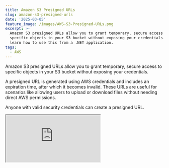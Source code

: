 ```yaml
---
title: Amazon S3 Presigned URLs
slug: amazon-s3-presigned-urls
date: '2025-03-05'
feature_image: /images/AWS-S3-Presigned-URLs.png
excerpt: >-
  Amazon S3 presigned URLs allow you to grant temporary, secure access to
  specific objects in your S3 bucket without exposing your credentials. Let's
  learn how to use this from a .NET application.
tags:
  - AWS
---
```

Amazon S3 presigned URLs allow you to grant temporary, secure access to specific objects in your S3 bucket without exposing your credentials.

A presigned URL is generated using AWS credentials and includes an expiration time, after which it becomes invalid. These URLs are useful for scenarios like allowing users to upload or download files without needing direct AWS permissions.

Anyone with valid security credentials can create a presigned URL.

<iframe src="https://www.youtube.com/embed/ZhhZm8nlMWE?feature=oembed" />

In this post, let's

-   Explore Amazon S3 Presigned URLs
-   Learn how to enable S3 Presigned URLs
-   Discover use cases to improve application performance

Thanks to AWS for sponsoring this article in my [Tag](/blog/tag/).

## Generate Presigned URL From AWS Console

To generate a presigned URL for an existing object in Amazon S3, navigate to the file in S3.

Under Object Actions → Share with a presigned URL you can generate a URL to share.

![](/images/image.png)

Navigate to the file in Amazon S3 Console, and under Object actions → Share with a presigned URL, you can generate a URL to share the file with anyone

It prompts a dialog to specify the time interval until the presigned URL expires. You can select the time in either minutes or hours.

![](/images/image-1.png)

Time interval until the presigned URL expires when creating a presigned URL from AWS Console.

Once created, the presigned URL is copied to your clipboard. You can use/share the link to anyone to access the shared file.

## Generate _GET_ Presigned URL From Code

You can also generate a presigned URL from code. Let's use the `AmazonS3Client` from the [AWSSDK.S3](https://www.nuget.org/packages/AWSSDK.S3) NuGet package for this.

<BlogLink
  href="/blog/amazon-s3-dotnet/"
  title="Amazon S3 For the .NET Developer: How to Easily Get Started"
  description="Learn how to get started with Amazon S3 from a .NET Core application. We will learn how to store and retrieve data from the storage, important concepts to be aware of while using S3."
  authorImage="/images/logo-512x512-24.png"
  authorName="Rahul Nath"
  authorTitle="Rahul Pulikkot Nath"
  featureImage="/images/storage-box.jpg"
/>

Below is a minimal API endpoint that takes in a S3 object key name as string and generates a presigned URL to view the file.

the `GetPresignedURLAsync` method takes in an S3 object key, the bucket name, the HTTP action associated (in this case `GET`), and also an expiry duration.

```csharp
app.MapGet("/get-presigned-url", async (
        [FromQuery] string key,
        IAmazonS3 s3Client,
        CancellationToken cancellationToken) =>
    {
        var presignedUrl = await s3Client.GetPreSignedURLAsync(new GetPreSignedUrlRequest()
        {
            BucketName = "<your-bucket-name>",
            Key = key,
            Verb = HttpVerb.GET,
            Expires = DateTime.UtcNow.AddMinutes(1)
        });

        return new {url = presignedUrl};
    })
    .WithName("GetPreSignedUrl")
    .DisableAntiforgery()
    .WithOpenApi();
```

It generates a presigned URL to view the specified file from the bucket, very similar to the one we created from the AWS Console.

<BlogLink
  href="/blog/amazon-credentials-dotnet/"
  title="Learn How To Manage Credentials When Building .NET Application on AWS"
  description="Learn different ways to set up and manage credentials and sensitive information when building .NET applications on AWS. We will also touch upon some of the tools and utilities that I have set up on my local development machine to make working with AWS easier."
  authorImage="/images/logo-512x512-24.png"
  authorName="Rahul Nath"
  authorTitle="Rahul Pulikkot Nath"
  featureImage="/images/secure-key.jpg"
/>

To generate the pre-signed URL, the application must have access to the specified bucket and file.

## Generate _PUT_ Presigned URL From Code

We can also upload files into an S3 bucket using PreSigned URLs, like viewing a file.

However, uploading a file to S3 is split into two steps.

-   Generate a presigned URL to upload
-   Upload the file using presigned URL

Generating a presigned URL is very similar to the code previously, except that we use the HTTP `PUT` verb.

```csharp
app.MapGet("/get-presigned-url-for-upload", async (
        [FromQuery] string key,
        IAmazonS3 s3Client,
        CancellationToken cancellationToken) =>
    {
        var presignedUrl = await s3Client.GetPreSignedURLAsync(new GetPreSignedUrlRequest()
        {
            BucketName = "<your-bucket-name>",
            Key = key,
            Verb = HttpVerb.PUT,
            Expires = DateTime.UtcNow.AddMinutes(1)
        });

        return new {url = presignedUrl};
    })
    .WithName("GetPreSignedUrlForUpload")
    .DisableAntiforgery()
    .WithOpenApi();
```

Like before, we need to specify a key to upload the file, which becomes the object key in Amazon S3 once uploaded.

The above code will return a presigned URL that you can use to upload a file.

### Amazon S3 Bucket and CORS

If you are using the `PUT` presigned URL to upload a file from a web page directly, you must ensure that CORS is enabled on the S3 bucket.

This is because the webpage is running under a different host and is trying to access the URL on a different host (\*.amazonaws.com) to upload a file.

<BlogLink
  href="/blog/asp-net-core-cors-demystified/"
  title="Understand CORS and Learn How to Enable it for Your ASP NET API"
  description="Cross Origin Resource Sharing or CORS in short is a W3C standard that allows a server to relax the same-origin policy. Learn more about CORS, how to enable it for an ASP NET Web API, Preflight requests and more."
  authorImage="/images/logo-512x512-24.png"
  authorName="Rahul Nath"
  authorTitle="Rahul Pulikkot Nath"
  featureImage="/images/cors_bridge.jpg"
/>

You can update the CORS policy by navigating to the Amazon S3 bucket in the AWS Console and clicking on Permissions → Cross-origin resource sharing (CORS).

![](/images/image-2.png)

For now I have enabled all origins by using the `*` wildcard operator.

### Uploading Files Directly To S3 from Client/Browser

With the CORS policy configured, you can upload files directly to Amazon S3 using the presigned URLs from your web applications.

In the sample repository code shared below, I have two HTML files (generated by ChatGPT) to upload files to S3 using presigned URLs

-   `Index.html` → Upload to S3 given a Presigned URL
-   `Index - Generate PreSigned.html` → Hit an API endpoint to generate a presigned URL for a given key and then upload the actual file directly to S3.

Depending on how you want to let users upload files to S3 you can use either of those patterns.

The complete source code and the HTML files are available [here.](https://github.com/rahulpnath/youtube-samples/tree/main/s3-presigned-urls)
